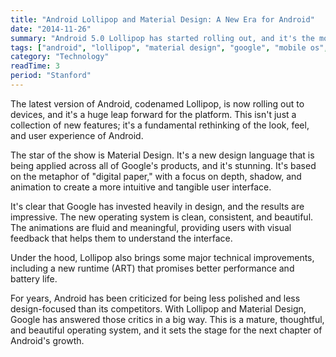 ```yaml
---
title: "Android Lollipop and Material Design: A New Era for Android"
date: "2014-11-26"
summary: "Android 5.0 Lollipop has started rolling out, and it's the most significant update to the platform in years. The new Material Design language is a beautiful and cohesive vision for the future of Android, and it signals a new level of maturity for the platform."
tags: ["android", "lollipop", "material design", "google", "mobile os", "design"]
category: "Technology"
readTime: 3
period: "Stanford"
---
```


The latest version of Android, codenamed Lollipop, is now rolling out to devices, and it's a huge leap forward for the platform. This isn't just a collection of new features; it's a fundamental rethinking of the look, feel, and user experience of Android.

The star of the show is Material Design. It's a new design language that is being applied across all of Google's products, and it's stunning. It's based on the metaphor of "digital paper," with a focus on depth, shadow, and animation to create a more intuitive and tangible user interface.

It's clear that Google has invested heavily in design, and the results are impressive. The new operating system is clean, consistent, and beautiful. The animations are fluid and meaningful, providing users with visual feedback that helps them to understand the interface.

Under the hood, Lollipop also brings some major technical improvements, including a new runtime (ART) that promises better performance and battery life.

For years, Android has been criticized for being less polished and less design-focused than its competitors. With Lollipop and Material Design, Google has answered those critics in a big way. This is a mature, thoughtful, and beautiful operating system, and it sets the stage for the next chapter of Android's growth.
